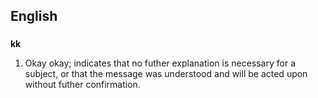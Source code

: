 ==English==
==={{initialism}}===
'''kk'''

#{{cattag|Internet}} Okay okay; indicates that no futher explanation is necessary for a subject, or that the message was understood and will be acted upon without futher confirmation.